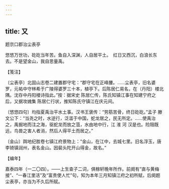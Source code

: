 ```yaml
---
---
---
```

title: 又
---



题京口郡治尘表亭





悠悠万世功，矻矻当年苦。鱼自入深渊，人自居平土。　红日又西沉，白浪长东去。不是望金山，我自思量禹。





【笺注】


〔尘表亭〕北固山志卷二建置郡守宅：“郡守宅在正峰腰。……尘表亭，旧名婆罗，元祐中守林希于广陵得婆罗三十本，植亭下。后陈居仁易名，在（丹阳）楼北隅。沈存中丹阳楼诗指此。”按：据宋史 陈居仁传，陈氏知镇江事在知建宁府之后，又据攻媿集 陈居仁行状，推知陈氏守镇江在庆元间。

〔悠悠四句〕均指夏禹治平水土事。汉书王褒传：“劳筋苦骨，终日矻矻。”孟子 滕文公下：“当尧之时，水逆行，泛滥于中国，蛇龙居之，民无所定。……使禹治之，禹掘地而注之海，驱蛇龙而放之菹，水由地中行，江 淮 河 汉是也。险阻既远，鸟兽之害人者消，然后人得平土而居之。”

〔金山〕舆地纪胜卷七镇江府景物上：“金山，在江中，去城七里。旧名浮玉，唐 李锜镇润州，表名金山。因裴头陀开山得金，故名。”





【编年】


嘉泰四年（一二〇四）。——上生查子二词，俱稼轩晚年所作。前阕有“直与黄梅接”、“一春江里活”及“富贵使人忙”句，知为本年三月知镇江府之初所赋，后阕题尘表亭，亦当为不久后所赋。
